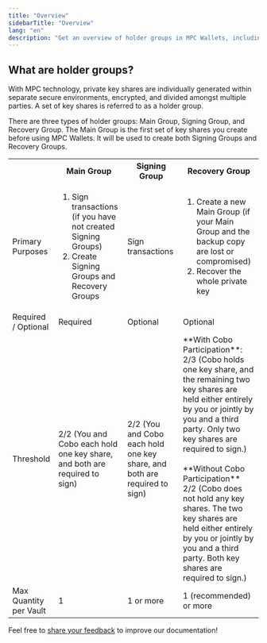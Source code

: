 ```yaml
---
title: "Overview"
sidebarTitle: "Overview"
lang: "en"
description: "Get an overview of holder groups in MPC Wallets, including Main, Signing, and Recovery Groups."
---
```


## What are holder groups?

With MPC technology, private key shares are individually generated within separate secure environments, encrypted, and divided amongst multiple parties. A set of key shares is referred to as a holder group.

There are three types of holder groups: Main Group, Signing Group, and Recovery Group. The Main Group is the first set of key shares you create before using MPC Wallets. It will be used to create both Signing Groups and Recovery Groups.
<table class="six-columns">
  <tr>
    <th></th>
    <th>Main Group</th>
    <th>Signing Group</th>
    <th>Recovery Group</th>
  </tr>
  <tr>
    <td>Primary Purposes</td>
    <td>
      <ol>
        <li>Sign transactions (if you have not created Signing Groups)</li>
        <li>Create Signing Groups and Recovery Groups</li>
      </ol>
    </td>
    <td>Sign transactions</td>
    <td>
      <ol>
        <li>Create a new Main Group (if your Main Group and the backup copy are lost or compromised)</li>
        <li>Recover the whole private key</li>
      </ol>
    </td>
  </tr>
  <tr>
    <td>Required / Optional</td>
    <td>Required</td>
    <td>Optional</td>
    <td>Optional</td>
  </tr>
  <tr>
    <td>Threshold</td>
    <td>2/2 (You and Cobo each hold one key share, and both are required to sign)</td>
    <td>2/2 (You and Cobo each hold one key share, and both are required to sign)</td>
    <td>**With Cobo Participation**:<br/>2/3 (Cobo holds one key share, and the remaining two key shares are held either entirely by you or jointly by you and a third party. Only two key shares are required to sign.)<br/><br/>**Without Cobo Participation**<br/>2/2 (Cobo does not hold any key shares. The two key shares are held either entirely by you or jointly by you and a third party. Both key shares are required to sign.)</td>
  </tr>
  <tr>
    <td>Max Quantity per Vault</td>
    <td>1</td>
    <td>1 or more</td>
    <td>1 (recommended) or more</td>
  </tr>
</table>


<Tip>Feel free to [share your feedback](https://forms.zohopublic.com/cobo/form/DocumentFeedbackForm/formperma/QvLOhxJv1_JMsJ-1dleZ8Itb_7rzN-LtgvsDdxosoVI?referrername=manuals) to improve our documentation!</Tip>